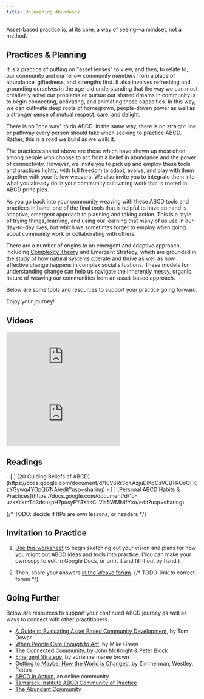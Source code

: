 ```yaml
---
title: Unleashing Abundance
---
```


Asset-based practice is, at its core, a way of seeing—a mindset, not a method.

## Practices & Planning

It is a practice of putting on "asset lenses" to view, and then, to relate to, our community and our fellow community members from a place of abundance, giftedness, and strengths first. It also involves refreshing and grounding ourselves in the age-old understanding that the way we can most creatively solve our problems or pursue our shared dreams in community is to begin connecting, activating, and animating those capacities. In this way, we can cultivate deep roots of homegrown, people-driven power as well as a stronger sense of mutual respect, care, and delight.

There is no "one way" to do ABCD. In the same way, there is no straight line or pathway every person should take when seeking to practice ABCD. Rather, this is a road we build as we walk it.

The practices shared above are those which have shown up most often among people who choose to act from a belief in abundance and the power of connectivity. However, we invite you to pick up and employ these tools and practices lightly, with full freedom to adapt, evolve, and play with them together with your fellow weavers. We also invite you to integrate them into what you already do in your community cultivating work that is rooted in ABCD principles.

As you go back into your community weaving with these ABCD tools and practices in hand, one of the final tools that is helpful to have on hand is adaptive, emergent approach to planning and taking action. This is a style of trying things, learning, and using our learning that many of us use in our day-to-day lives, but which we sometimes forget to employ when going about community work or collaborating with others.

There are a number of origins to an emergent and adaptive approach, including [Complexity Theory](https://medium.com/@junp01/an-introduction-to-complexity-theory-3c20695725f8) and Emergent Strategy, which are grounded in the study of how natural systems operate and thrive as well as how effective change happens in complex social situations. These models for understanding change can help us navigate the inherently messy, organic nature of weaving our communities from an asset-based approach.

Below are some tools and resources to support your practice going forward.

Enjoy your journey!

## Videos

<Embed src="https://www.youtube.com/embed/IyN76oTt67M"/>

<Embed src="https://www.youtube.com/embed/uwA02v9gfOc"/>


## Readings

<Checklist>
- [ ] [20 Guiding Beliefs of ABCD](https://docs.google.com/document/d/10V6Rr3qKAzjuDlKdOsVCBTROoQFKzYGywq4YOpQI7NA/edit?usp=sharing)
- [ ] [Personal ABCD Habits & Practices](https://docs.google.com/document/d/1J-uzkKckmTb3dsukpH7pusyEY3XasCLVla5WMNIfYxo/edit?usp=sharing)
</Checklist>

{/* TODO: decide if ItPs are own lessons, or headers */}

## Invitation to Practice

1. [Use this worksheet](https://docs.google.com/document/d/1LxPJnVDPFOzFEcEMs2fbDh0UmscimoQrHoSnQYmqbz0/edit?usp=sharing) to begin sketching out your vision and plans for how you might put ABCD ideas and tools into practice. (You can make your own copy to edit in Google Docs, or print it and fill it out by hand.)

2. Then, share your answers [in the Weave forum](https://community.weavers.org/topics). {/* TODO: link to correct forum */}

## Going Further

Below are resources to support your continued ABCD journey as well as ways to connect with other practitioners.

- [A Guide to Evaluating Asset Based Community Development](https://resources.depaul.edu/abcd-institute/publications/Documents/A%20Guide%20to%20Evaluating%20Asset-Based.pdf), by Tom Dewar
- [When People Care Enough to Act](https://inclusion.com/product/abcd-in-action-when-people-care-enough-to-act/), by Mike Green
- [The Connected Community](https://www.penguinrandomhouse.com/books/714103/the-connected-community-by-john-mcknight-and-cormac-russell/), by John McKnight & Peter Block
- [Emergent Strategy](https://www.akpress.org/emergentstrategy.html), by adrienne maree brown
- [Getting to Maybe: How the World is Changed](https://books.google.com/books/about/Getting_to_Maybe.html?id=yV6L5Q8BRQcC), by Zimmerman, Westley, Patton
- [ABCD in Action](https://abcdinaction.org/), an online community
- [Tamarack Institute ABCD Community of Practice](https://www.tamarackcommunity.ca/abcd_cop)
- [The Abundant Community](https://www.abundantcommunity.com/)
